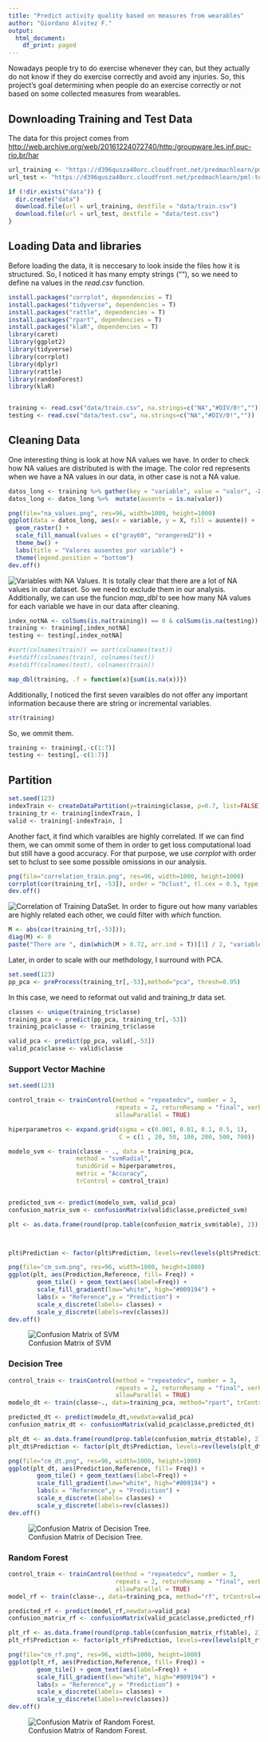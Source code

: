 ```yaml
---
title: "Predict activity quality based on measures from wearables"
author: "Giordano Alvitez F."
output:
  html_document:
    df_print: paged
---
```

Nowadays people try to do exercise whenever they can, but they actually do not know if they do exercise correctly and avoid any injuries. So, this project's goal determining when people do an exercise correctly or not based on some collected measures from wearables.

## Downloading Training and Test Data
The data for this project comes from [http://web.archive.org/web/20161224072740/http:/groupware.les.inf.puc-rio.br/har](http://web.archive.org/web/20161224072740/http:/groupware.les.inf.puc-rio.br/har)
```r
url_training <- "https://d396qusza40orc.cloudfront.net/predmachlearn/pml-training.csv"
url_test <- "https://d396qusza40orc.cloudfront.net/predmachlearn/pml-testing.csv"

if (!dir.exists("data")) {
  dir.create("data")
  download.file(url = url_training, destfile = "data/train.csv")
  download.file(url = url_test, destfile = "data/test.csv")
}

```
## Loading Data and libraries
Before loading the data, it is neccesary to look inside the files how it is structured. So, I noticed it has many empty strings (""), so we need to define na values in the *read.csv* function.
```r
install.packages("corrplot", dependencies = T)
install.packages("tidyverse", dependencies = T)
install.packages("rattle", dependencies = T)
install.packages("rpart", dependencies = T)
install.packages("klaR", dependencies = T)
library(caret)
library(ggplot2)
library(tidyverse)
library(corrplot)
library(dplyr)
library(rattle)
library(randomForest)
library(klaR)


training <- read.csv("data/train.csv", na.strings=c("NA","#DIV/0!",""))
testing <- read.csv("data/test.csv", na.strings=c("NA","#DIV/0!",""))

```

## Cleaning Data
One interesting thing is look at how NA values we have. In order to check how NA values are distributed is with the image. The color red represents when we have a NA values in our data, in other case is not a NA value.    
```r
datos_long <- training %>% gather(key = "variable", value = "valor", -X)
datos_long <- datos_long %>%  mutate(ausente = is.na(valor))

png(file="na_values.png", res=96, width=1000, height=1000)
ggplot(data = datos_long, aes(x = variable, y = X, fill = ausente)) +
  geom_raster() +
  scale_fill_manual(values = c("gray60", "orangered2")) +
  theme_bw() +
  labs(title = "Valores ausentes por variable") +
  theme(legend.position = "bottom")
dev.off()
```
![Variables with NA Values.](na_values.png)
It is totally clear that there are a lot of NA values in our dataset. So we need to exclude them in our analysis. Additionally, we can use the funcion *map_dbl* to see how many NA values for each variable we have in our data after cleaning.
```r
index_notNA <- colSums(is.na(training)) == 0 & colSums(is.na(testing)) == 0
training <- training[,index_notNA]
testing <- testing[,index_notNA]

#sort(colnames(train)) == sort(colnames(test))
#setdiff(colnames(train), colnames(test))
#setdiff(colnames(test), colnames(train))

map_dbl(training, .f = function(x){sum(is.na(x))})
```
Additionally, I noticed the first seven varaibles do not offer any important information because there are string or incremental variables.  
```r
str(training)
```
So, we ommit them.  
```r
training <- training[,-c(1:7)]
testing <- testing[,-c(1:7)]
```

## Partition
```r
set.seed(123)
indexTrain <- createDataPartition(y=training$classe, p=0.7, list=FALSE)
training_tr <- training[indexTrain, ]
valid <- training[-indexTrain, ]
```

Another fact, it find which varaibles are highly correlated. If we can find them, we can ommit some of them in order to get loss computational load but still have a good accuracy.  For that purpose, we use *corrplot* with order set to hclust to see some possible omissions in our analysis.  

```r
png(file="correlation_train.png", res=96, width=1000, height=1000)
corrplot(cor(training_tr[, -53]), order = "hclust", tl.cex = 0.5, type = "upper", tl.col = "black", title = "Correlation in Training Set")
dev.off()
```
![Correlation of Training DataSet.](correlation_train.png)
In order to figure out how many variables are highly related each other, we could filter with *which* function.  
```r
M <- abs(cor(training_tr[,-53])); 
diag(M) <- 0
paste("There are ", dim(which(M > 0.72, arr.ind = T))[1] / 2, "variables highly correlated each other.")
```

Later, in order to scale with our methdology, I surround with PCA.  
```r
set.seed(123)
pp_pca <- preProcess(training_tr[,-53],method="pca", thresh=0.95)
```

In this case, we need to reformat out valid and training_tr data set.
```r
classes <- unique(training_tr$classe)
training_pca <- predict(pp_pca, training_tr[,-53]) 
training_pca$classe <- training_tr$classe

valid_pca <- predict(pp_pca, valid[,-53]) 
valid_pca$classe <- valid$classe

```

### Support Vector Machine
```r
set.seed(123)

control_train <- trainControl(method = "repeatedcv", number = 3,
                              repeats = 2, returnResamp = "final", verboseIter = FALSE,
                              allowParallel = TRUE)

hiperparametros <- expand.grid(sigma = c(0.001, 0.01, 0.1, 0.5, 1),
                               C = c(1 , 20, 50, 100, 200, 500, 700))

modelo_svm <- train(classe ~ ., data = training_pca,
                   method = "svmRadial",
                   tunidGrid = hiperparametros,
                   metric = "Accuracy",
                   trControl = control_train)


predicted_svm <- predict(modelo_svm, valid_pca)
confusion_matrix_svm <- confusionMatrix(valid$classe,predicted_svm)

plt <- as.data.frame(round(prop.table(confusion_matrix_svm$table), 2))



plt$Prediction <- factor(plt$Prediction, levels=rev(levels(plt$Prediction)))

png(file="cm_svm.png", res=96, width=1000, height=1000)
ggplot(plt, aes(Prediction,Reference, fill= Freq)) +
        geom_tile() + geom_text(aes(label=Freq)) +
        scale_fill_gradient(low="white", high="#009194") +
        labs(x = "Reference",y = "Prediction") +
        scale_x_discrete(labels= classes) +
        scale_y_discrete(labels=rev(classes))
dev.off()
```
![Confusion Matrix of SVM](cm_svm.png)

### Decision Tree
```r
control_train <- trainControl(method = "repeatedcv", number = 3,
                              repeats = 2, returnResamp = "final", verboseIter = FALSE,
                              allowParallel = TRUE)
modelo_dt <- train(classe~., data=training_pca, method="rpart", trControl=control_train)

predicted_dt <- predict(modelo_dt,newdata=valid_pca)
confusion_matrix_dt <- confusionMatrix(valid_pca$classe,predicted_dt)

plt_dt <- as.data.frame(round(prop.table(confusion_matrix_dt$table), 2))
plt_dt$Prediction <- factor(plt_dt$Prediction, levels=rev(levels(plt_dt$Prediction)))

png(file="cm_dt.png", res=96, width=1000, height=1000)
ggplot(plt_dt, aes(Prediction,Reference, fill= Freq)) +
        geom_tile() + geom_text(aes(label=Freq)) +
        scale_fill_gradient(low="white", high="#009194") +
        labs(x = "Reference",y = "Prediction") +
        scale_x_discrete(labels= classes) +
        scale_y_discrete(labels=rev(classes))
dev.off()

```

![Confusion Matrix of Decision Tree.](cm_dt.png)

### Random Forest
```r
control_train <- trainControl(method = "repeatedcv", number = 3,
                              repeats = 2, returnResamp = "final", verboseIter = FALSE,
                              allowParallel = TRUE)
model_rf <- train(classe~., data=training_pca, method="rf", trControl=control_train, verbose=FALSE)

predicted_rf <- predict(model_rf,newdata=valid_pca)
confusion_matrix_rf <- confusionMatrix(valid_pca$classe,predicted_rf)

plt_rf <- as.data.frame(round(prop.table(confusion_matrix_rf$table), 2))
plt_rf$Prediction <- factor(plt_rf$Prediction, levels=rev(levels(plt_rf$Prediction)))

png(file="cm_rf.png", res=96, width=1000, height=1000)
ggplot(plt_rf, aes(Prediction,Reference, fill= Freq)) +
        geom_tile() + geom_text(aes(label=Freq)) +
        scale_fill_gradient(low="white", high="#009194") +
        labs(x = "Reference",y = "Prediction") +
        scale_x_discrete(labels= classes) +
        scale_y_discrete(labels=rev(classes))
dev.off()

```
![Confusion Matrix of Random Forest.](cm_rf.png)

